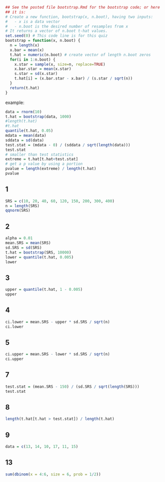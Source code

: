 ```r
## See the posted file bootstrap.Rmd for the bootstrap code; or here
## it is:
# Create a new function, bootstrap(x, n.boot), having two inputs:
#   - x is a data vector
#   - n.boot is the desired number of resamples from x
# It returns a vector of n.boot t-hat values.
set.seed(0) # This code line is for this quiz
bootstrap = function(x, n.boot) {
  n = length(x)
  x.bar = mean(x)
  t.hat = numeric(n.boot) # create vector of length n.boot zeros
  for(i in 1:n.boot) {
    x.star = sample(x, size=n, replace=TRUE)
    x.bar.star = mean(x.star)
    s.star = sd(x.star)
    t.hat[i] = (x.bar.star - x.bar) / (s.star / sqrt(n))
  }
  return(t.hat)
}

```

example:

```r
data = rnorm(10)
t.hat = bootstrap(data, 1000)
#length(t.hat)
#t.hat
quantile(t.hat, 0.05)
mdata = mean(data)
sddata = sd(data)
test.stat = (mdata - 0) / (sddata / sqrt(length(data)))
test.stat
# smaller than test statistics
extreme = t.hat[t.hat<test.stat]
# get a p value by using a portion
pvalue = length(extreme) / length(t.hat)
pvalue
```

## 1
```r
SRS = c(10, 20, 40, 60, 120, 150, 200, 300, 400)
n = length(SRS)
qqnorm(SRS)
```

## 2
```r
alpha = 0.01
mean.SRS = mean(SRS)
sd.SRS = sd(SRS)
t.hat = bootstrap(SRS, 10000)
lower = quantile(t.hat, 0.005)
lower
```

## 3
```r
upper = quantile(t.hat, 1 - 0.005)
upper
```

## 4
```r
ci.lower = mean.SRS - upper * sd.SRS / sqrt(n)
ci.lower
```

## 5
```r
ci.upper = mean.SRS - lower * sd.SRS / sqrt(n)
ci.upper
```

## 7
```r
test.stat = (mean.SRS - 150) / (sd.SRS / sqrt(length(SRS)))
test.stat
```

## 8
```r
length(t.hat[t.hat > test.stat]) / length(t.hat)
```

## 9
```r
data = c(13, 14, 10, 17, 11, 15)
```

## 13
```r
sum(dbinom(x = 4:6, size = 6, prob = 1/2))
```


